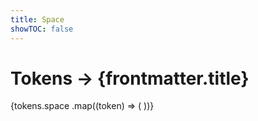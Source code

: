 ```yaml
---
title: Space
showTOC: false
---
```


# Tokens &rarr; {frontmatter.title}

<TokensNav selected="space" />

<TokenList>
  {tokens.space
    .map((token) => (
      <TokenList.Item
        key={token.name}
        category="space"
        token={token}
      />
    ))}
</TokenList>
